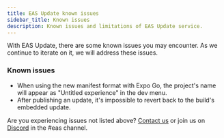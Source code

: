 ```yaml
---
title: EAS Update known issues
sidebar_title: Known issues
description: Known issues and limitations of EAS Update service.
---
```



With EAS Update, there are some known issues you may encounter. As we continue to iterate on it, we will address these issues.

### Known issues

- When using the new manifest format with Expo Go, the project's name will appear as "Untitled experience" in the dev menu.
- After publishing an update, it's impossible to revert back to the build's embedded update.

Are you experiencing issues not listed above? [Contact us](https://expo.dev/contact) or join us on <A href="https://chat.expo.dev/">Discord</A> in the #eas channel.
